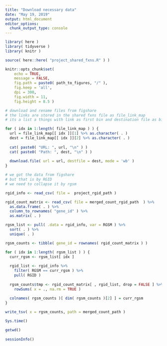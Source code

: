 ```yaml
---
title: "Download necessary data"
date: "May 19, 2019"
output: html_document
editor_options: 
  chunk_output_type: console
---
```


```r
library( here )
library( tidyverse )
library( knitr )
```

```r
source( here::here( "project_shared_fxns.R" ) )
```

```r
knitr::opts_chunk$set(
	echo = TRUE,
	message = FALSE,
	fig.path = paste0( path_to_figures, "/" ),
	fig.keep = 'all',
	dpi = 300,
	fig.width = 11,
	fig.height = 8.5 )
```

```r
# download and rename files from figshare
# the links are stored in the shared fxns file as file_link_map
# its a list a things with link as first bin and destination file as bin 2

for ( idx in 1:length( file_link_map ) ) {
  url = file_link_map[[ idx ]][1] %>% as.character( . )
  dest = file_link_map[[ idx ]][2] %>% as.character( . )
  
  cat( paste0( "URL: ", url, "\n" ) )
  cat( paste0( "Path: ", dest, "\n" ) )
  
  download.file( url = url, destfile = dest, mode = 'wb' )
}
```

```r
# we got the data from figshare
# but that is by RGID
# we need to collapse it by rgsm

rgid_info <- read_csv( file =  project_rgid_path )

rgid_count_matrix <- read_csv( file = merged_count_rgid_path  ) %>%
  as.data.frame( . ) %>%
  column_to_rownames( "gene_id" ) %>%
  as.matrix( . )

rgsm_list <- pull( .data = rgid_info, var = RGSM ) %>%
  sort( . ) %>%
  unique( . )

rgsm_counts <- tibble( gene_id = rownames( rgid_count_matrix ) )

for ( idx in 1:length( rgsm_list ) ) {
  curr_rgsm <- rgsm_list[ idx ]
  
  rgid_list <- rgid_info %>%
    filter( RGSM == curr_rgsm ) %>%
    pull( RGID )
  
  rgsm_counts$tmp <- rgid_count_matrix[ , rgid_list, drop = FALSE ] %>%
    rowSums( x = ., na.rm = TRUE )
  
  colnames( rgsm_counts )[ dim( rgsm_counts )[2] ] = curr_rgsm
}

write_tsv( x = rgsm_counts, path = merged_count_path )
```

```r
Sys.time()

getwd()
  
sessionInfo()
```
